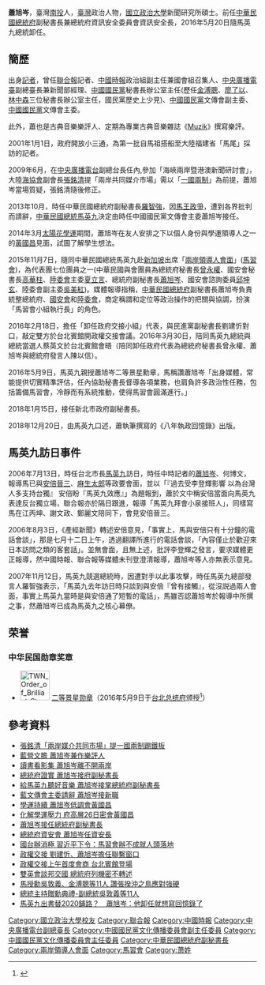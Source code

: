 {{Infobox Officeholder
| name                 = 蕭旭岑
| image                =
| imagesize            = 420px
| sex                  = 男
| order                = {{ROC}}[[中華民國總統府|總統府]]副秘書長
| term_start           = 2013年10月1日
| term_end             = 2016年5月20日
| president            = [[馬英九|馬英九]]
| predecessor          = [[羅智強|羅智強]]
| order2               = [[聯合報|聯合報]][[記者|記者]]
| term_start2          = 1998年
| term_end2            = 2002年
| order3               = [[中國時報|中國時報]]撰述委員
| term_start3          = 2002年
| term_end3            = 2007年
| order4               = 中國時報政治組副主任兼國會組召集人
| term_start4          = 2002年
| term_end4            = 2007年
| order5               = [[中央廣播電台|中央廣播電台]]副總臺長兼新聞部經理
| term_start5          = 2007年
| term_end5            = 2009年
| order6               = {{Kmt|24px}}[[中國國民黨秘書長|中國國民黨秘書長]]辦公室主任
| term_start6          = 2010年
| term_end6            = 2012年
| order7               = {{Kmt|24px}}文傳會副主委
| term_start7          = 2011年
| term_end7            = 2012年
| chairman7            = [[馬英九|馬英九]]
| order8               = {{Kmt|24px}}[[國民黨文傳會|文傳會]]主委
| term_start8          = 2012年8月1日
| term_end8            = 2013年9月30日
| chairman8            = [[馬英九|馬英九]]
| predecessor8         = 上一時期任命：[[莊伯仲|莊伯仲]]
| successor8           = 下一時期任命：[[范姜泰基|范姜泰基]]
| birth_date           = {{birth date and age|1974|5|25}}
| birth_place          ={{ROC|臺灣省}}[[南投縣|南投縣]]
| party                = {{kmt}}
| nationality          = {{ROC}}
}}


'''蕭旭岑'''{{BD|1974年|5月25日|||}}，臺灣[[南投縣|南投]]人，[[臺灣|臺灣]]政治人物，[[國立政治大學|國立政治大學]]新聞研究所碩士。前任[[中華民國總統府|中華民國總統府]]副秘書長兼總統府資訊安全委員會資訊安全長，2016年5月20日隨馬英九總統卸任。

==簡歷==
出身[[記者|記者]]，曾任[[聯合報|聯合報]]記者、[[中國時報|中國時報]]政治組副主任兼國會組召集人、[[中央廣播電臺|中央廣播電臺]]副總臺長兼新聞部經理、[[中國國民黨|中國國民黨]]秘書長辦公室主任(歷任[[金溥聰|金溥聰]]、[[廖了以|廖了以]]、[[林中森|林中森]]三位秘書長辦公室主任，國民黨歷史上少見)、[[中國國民黨|中國國民黨]]文傳會副主委、[[中國國民黨|中國國民黨]]文傳會主委。

此外，蕭也是古典音樂樂評人、定期為專業古典音樂雜誌《[[Muzik|Muzik]]》撰寫樂評。

2001年1月1日，政府開放小三通，為第一批自馬祖搭船至大陸福建省「馬尾」採訪的記者。

2009年6月，在[[中央廣播電台|中央廣播電台]]副總台長任內,參加「海峽兩岸暨港澳新聞研討會」，大陸[[海協會|海協會]]副會長[[張銘清|張銘清]]提「兩岸共同媒介市場」需以「[[一國兩制|一國兩制]]」為前提，蕭旭岑當場質疑，張銘清隨後修正。

2013年10月，時任中華民國總統府副秘書長[[羅智強|羅智強]]，因[[馬王政爭|馬王政爭]]，遭到各界批判而請辭，[[中華民國總統|中華民國總統]][[馬英九|馬英九]]決定由時任中國國民黨文傳會主委蕭旭岑接任。

2014年3月[[太陽花學運|太陽花學運]]期間，蕭旭岑在友人安排之下以個人身份與學運領導人之一的[[黃國昌|黃國昌]]見面，試圖了解學生想法。

2015年11月7日，隨同中華民國總統馬英九赴[[新加坡|新加坡]]出席「[[兩岸領導人會面|兩岸領導人會面]]」([[馬習會|馬習會]])，為代表團七位團員之一(中華民國與會團員為總統府秘書長[[曾永權|曾永權]]、國安會秘書長[[高華柱|高華柱]]、[[陸委會|陸委會]]主委[[夏立言|夏立言]]、總統府副秘書長[[蕭旭岑|蕭旭岑]]、國安會諮詢委員[[邱坤玄|邱坤玄]]、陸委會副主委[[吳美紅|吳美紅]])。媒體報導指稱，[[中華民國總統府|中華民國總統府]]副秘書長蕭旭岑負責統整總統府、[[國安會|國安會]]和[[陸委會|陸委會]]，商定稱謂和定位等政治操作的把關與協調，扮演「馬習會小組執行長」的角色。

2016年2月18日，擔任「卸任政府交接小組」代表，與民進黨副秘書長劉建忻對口，敲定雙方於台北賓館開政權交接會議。2016年3月30日，陪同馬英九總統與總統當選人蔡英文於台北賓館會晤（陪同卸任政府代表為總統府秘書長曾永權、蕭旭岑與總統府發言人陳以信）。

2016年5月9日，馬英九親授蕭旭岑二等景星勳章，馬稱讚蕭旭岑「出身媒體，常能提供切實精準評估，任內協助秘書長督導各項業務，也肩負許多政治性任務，包括籌備馬習會，冷靜而有系統推動，使得馬習會圓滿進行。」

2018年1月15日，接任新北市政府副秘書長。

2018年12月20日，由馬英九口述，蕭執筆撰寫的《八年執政回憶錄》出版。

==馬英九訪日事件==

2006年7月13日，時任台北市長[[馬英九|馬英九]]訪日，時任中時記者的[[蕭旭岑|蕭旭岑]]、何博文，報導馬已與[[安倍晉三|安倍晉三]]、[[麻生太郎|麻生太郎]]等政要會面，並以「『過去受李登輝影響 以為台灣人多支持台獨』 安倍盼『馬英九效應』」為題報到，蕭於文中稱安倍當面向馬英九表達反台獨立場，聯合報亦於隔日跟進，報導「馬英九拜會小泉接班人」，同樣寫馬在江丙坤、謝文政、鄭麗文陪同下，會見安倍晉三。

2006年8月3日，《產經新聞》轉述安倍意見，「事實上，馬與安倍只有十分鐘的電話會談」，那是七月十二日上午，透過翻譯所進行的電話會談，「內容僅止於歡迎來日本訪問之類的客套話」。並無會面，且無上述，批評李登輝之發言，要求媒體更正報導，然中國時報、聯合報等媒體未刊登澄清報導，蕭旭岑等人亦無表示意見。

2007年11月12日，馬英九競選總統時，因遭對手以此事攻擊，時任馬英九總部發言人羅智強表示，「馬英九去年訪日時只談到與安倍『曾有接觸』，從沒説過兩人會面，事實上馬英九當時是與安倍通了短暫的電話」，馬雖否認蕭旭岑於報導中所撰之事，然蕭旭岑已成為馬英九之核心幕僚。

==荣誉==
===中华民国勋章奖章===
* [[File:TWN_Order_of_Brilliant_Star_2Class_BAR.svg|60px]] [[景星勋章|二等景星勋章]]（2016年5月9日于[[台北市|台北]][[总统府_(台湾)|总统府]]颁授<ref>{{cite web |url=https://www.president.gov.tw/NEWS/20413 |title=總統主持贈勳典禮-副總統吳敦義等11人 |publisher=中华民国总统府 |date=2016-05-09 |accessdate=2021-08-24 |archive-date=2019-05-05 |archive-url=https://web.archive.org/web/20190505155329/https://www.president.gov.tw/NEWS/20413 |dead-url=no }}</ref>）

==參考資料==
*[http://blog.sina.com.tw/jj45335/article.php?pbgid=83057&entryid=596571 張銘清「兩岸媒介共同市場」提一國兩制踢鐵板] {{Wayback|url=http://blog.sina.com.tw/jj45335/article.php?pbgid=83057&entryid=596571 |date=20151117023256 }}
*[https://tw.news.yahoo.com/%E8%97%8D%E7%87%9F%E6%96%87%E8%86%BD-%E8%95%AD%E6%97%AD%E5%B2%91%E5%85%BC%E4%BD%9C%E6%A8%82%E8%A9%95%E4%BA%BA-011441051.html 藍營文膽 蕭旭岑兼作樂評人] {{Wayback|url=https://tw.news.yahoo.com/%E8%97%8D%E7%87%9F%E6%96%87%E8%86%BD-%E8%95%AD%E6%97%AD%E5%B2%91%E5%85%BC%E4%BD%9C%E6%A8%82%E8%A9%95%E4%BA%BA-011441051.html |date=20151117032748 }}
*[http://www.chinatimes.com/realtimenews/20140131001057-260407 讀書看影集 蕭旭岑離不開兩岸] {{Wayback|url=http://www.chinatimes.com/realtimenews/20140131001057-260407 |date=20151117024125 }}
*[http://newtalk.tw/news/view/2013-09-18/40260 總統府證實 蕭旭岑接府副秘書長] {{Wayback|url=http://newtalk.tw/news/view/2013-09-18/40260 |date=20151118222558 }}
*[https://www.muzik-online.com/tw/article/focus/4772d113-5284-8330-7f9a-91eb96ee5126 給馬英九聽好音樂 蕭旭岑接掌總統府副秘書長]
*[http://www.appledaily.com.tw/appledaily/article/headline/20120728/34400656/ 藍文傳會主委請辭 蕭旭岑接新職] {{Wayback|url=http://www.appledaily.com.tw/appledaily/article/headline/20120728/34400656/ |date=20151117020119 }}
*[http://www.nownews.com/n/2013/09/17/952648 學運持續 蕭旭岑低調會黃國昌] {{Wayback|url=http://www.nownews.com/n/2013/09/17/952648 |date=20140220173640 }}
*[http://www.storm.mg/article/29246 化解學運壓力 府高層26日密會黃國昌] {{Wayback|url=http://www.storm.mg/article/29246 |date=20151117015334 }}
*[http://www.chinatimes.com/newspapers/20130918000048-260202 蕭旭岑接任總統府副秘書長] {{Wayback|url=http://www.chinatimes.com/newspapers/20130918000048-260202 |date=20160306121956 }}
*[http://udn.com/news/story/1/1196370-%E7%B8%BD%E7%B5%B1%E5%BA%9C%E8%B3%87%E5%AE%89%E6%9C%83-%E8%95%AD%E6%97%AD%E5%B2%91%E4%BB%BB%E8%B3%87%E5%AE%89%E9%95%B7 總統府資安會 蕭旭岑任資安長] {{Wayback|url=http://udn.com/news/story/1/1196370-%E7%B8%BD%E7%B5%B1%E5%BA%9C%E8%B3%87%E5%AE%89%E6%9C%83-%E8%95%AD%E6%97%AD%E5%B2%91%E4%BB%BB%E8%B3%87%E5%AE%89%E9%95%B7 |date=20151118022704 }}
*[http://www.storm.mg/article/73817 國台辦消極 習近平下令：馬習會辦不成就人頭落地] {{Wayback|url=http://www.storm.mg/article/73817 |date=20151116133359 }}
*[http://news.ltn.com.tw/news/politics/breakingnews/1603879 政權交接 劉建忻、蕭旭岑擔任聯繫窗口] {{Wayback|url=http://news.ltn.com.tw/news/politics/breakingnews/1603879 |date=20160526140741 }}
*[http://www.cna.com.tw/news/firstnews/201602195005-1.aspx 政權交接上午首度會商 台北賓館登場] {{Wayback|url=http://www.cna.com.tw/news/firstnews/201602195005-1.aspx |date=20160605112831 }}
*[http://www.cna.com.tw/news/aipl/201603300224-1.aspx 雙英會談邦交國 總統府列機密不轉述] {{Wayback|url=http://www.cna.com.tw/news/aipl/201603300224-1.aspx |date=20160605104119 }}
*[http://udn.com/news/story/6656/1683947-%E9%A6%AC%E6%8E%88%E5%8B%B3%E5%90%B3%E6%95%A6%E7%BE%A9%E3%80%81%E9%87%91%E6%BA%A5%E8%81%B0%E7%AD%8911%E4%BA%BA-%E8%AE%9A%E5%BC%B5%E6%8F%86%E6%B2%96%E4%B9%8B%E9%B3%A5%E6%87%89%E5%B0%8D%E5%BC%B7%E7%A1%AC 馬授勳吳敦義、金溥聰等11人 讚張揆沖之鳥應對強硬] {{Wayback|url=http://udn.com/news/story/6656/1683947-%E9%A6%AC%E6%8E%88%E5%8B%B3%E5%90%B3%E6%95%A6%E7%BE%A9%E3%80%81%E9%87%91%E6%BA%A5%E8%81%B0%E7%AD%8911%E4%BA%BA-%E8%AE%9A%E5%BC%B5%E6%8F%86%E6%B2%96%E4%B9%8B%E9%B3%A5%E6%87%89%E5%B0%8D%E5%BC%B7%E7%A1%AC |date=20160510154609 }}
*[http://www.president.gov.tw/Default.aspx?tabid=131&itemid=37332&rmid=514 總統主持贈勳典禮-副總統吳敦義等11人]
*[https://www.ettoday.net/news/20181225/1340382.htm 馬英九出書替2020鋪路？　蕭旭岑：他卸任就想寫回憶錄了] {{Wayback|url=https://www.ettoday.net/news/20181225/1340382.htm |date=20190117231010 }}
[[Category:國立政治大學校友|Category:國立政治大學校友]]
[[Category:聯合報|Category:聯合報]]
[[Category:中國時報|Category:中國時報]]
[[Category:中央廣播電台副總臺長|Category:中央廣播電台副總臺長]]
[[Category:中國國民黨文化傳播委員會副主任委員|Category:中國國民黨文化傳播委員會副主任委員]]
[[Category:中國國民黨文化傳播委員會主任委員|Category:中國國民黨文化傳播委員會主任委員]]
[[Category:中華民國總統府副秘書長|Category:中華民國總統府副秘書長]]
[[Category:兩岸領導人會面|Category:兩岸領導人會面]]
[[Category:馬習會|Category:馬習會]]
[[Category:萧姓|Category:萧姓]]